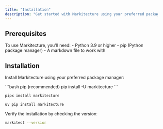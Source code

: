 ```yaml
---
title: "Installation"
description: "Get started with Markitecture using your preferred package manager"
---
```


## Prerequisites

<Check>
To use Markitecture, you'll need:
- Python 3.9 or higher
- pip (Python package manager)
- A markdown file to work with
</Check>

## Installation

Install Markitecture using your preferred package manager:

<CodeGroup>
```bash pip (recommended)
pip install -U markitecture
```

```bash pipx
pipx install markitecture
```

```bash uv
uv pip install markitecture
```
</CodeGroup>

Verify the installation by checking the version:

```bash
markitect --version
```
